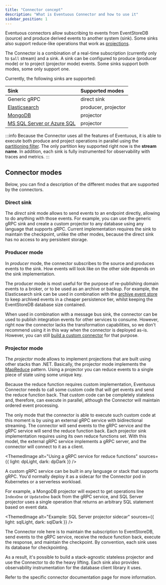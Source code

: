 ```yaml
---
title: "Connector concept"
description: "What is Eventuous Connector and how to use it"
sidebar_position: 1
---
```


Eventuous connectors allow subscribing to events from EventStoreDB (source) and produce derived events to another system (sink). Some sinks also support reduce-like operations that work as [projections](/docs/read-models).

The Connector is a combination of a real-time subscription (currently only to `$all` stream) and a sink. A sink can be configured to produce (producer mode) or to project (projector mode) events. Some sinks support both modes, some only support one.

Currently, the following sinks are supported:

| Sink                                          | Supported modes     |
|:----------------------------------------------|:--------------------|
| Generic gRPC                                  | direct sink         |
| [Elasticsearch](sinks/elasticsearch)          | producer, projector |
| [MongoDB](sinks/mongodb)                      | projector           |
| [MS SQL Server or Azure SQL](sinks/sqlserver) | projector           |

:::info
Because the Connector uses all the features of Eventuous, it is able to execute both produce and project
operations in parallel using the [partitioning filter](/docs/subscriptions/pipes/#partitioning-filter). The only
partition key supported right now is the **stream name**. In addition, each sink is fully instrumented for
observability with traces and metrics.
:::

## Connector modes

Below, you can find a description of the different modes that are supported by the connectors.

### Direct sink

The _direct sink_ mode allows to send events to an endpoint directly, allowing to do anything with those events. For example, you can use the generic gRPC sink and create a custom projector to any database using any language that supports gRPC. Current implementation requires the sink to maintain the checkpoint, unlike the other modes, because the direct sink has no access to any persistent storage.

### Producer mode

In _producer_ mode, the connector subscribes to the source and produces events to the sink. How events will
look like on the other side depends on the sink implementation.

The producer mode is most useful for the purpose of re-publishing domain events to a broker, or to be used as
an archive or backup. For example, the Elasticsearch sink can be used in combination with
the [archive event store](/docs/persistence/aggregate-store/#multi-tier-store) to keep archived events in a cheaper
persistence tier, whilst keeping the EventStoreDB database size contained.

When used in combination with a message bus sink, the connector can be used to publish integration events for
other services to consume. However, right now the connector lacks the transformation capabilities, so we don't
recommend using it in this way when the connector is deployed as-is. However, you can
still [build a custom connector](custom-connector) for that purpose.

### Projector mode

The _projector_ mode allows to implement projections that are built using other stacks than .NET. Basically,
the projector mode implements the [MapReduce](https://en.wikipedia.org/wiki/MapReduce) pattern. Using a
projector you can reduce events to a single piece of state using some unique key.

Because the reduce function requires custom implementation, Eventuous Connector needs to call some custom code
that will get events and send the reduce function back. That custom code can be completely stateless and,
therefore, can execute in parallel, although the Connector will maintain ordered event processing.

The only mode that the connector is able to execute such custom code at this moment is by using an external
gRPC service with bidirectional streaming. The connector will send events to the gRPC service and the gRPC
service will send the reduce function back. Each projector sink implementation requires using its own reduce
functions set. With this model, the external gRPC service implements a gRPC server, and the connector will
connect to it as a client.

<ThemedImage
    alt="Using a gRPC service for reduce functions"
    sources={{
        light: dpLight,
        dark: dpDark
    }}
/>

A custom gRPC service can be built in any language or stack that supports gRPC. You'd normally deploy it as a
sidecar for the Connector pod in Kubernetes or a serverless workload.

For example, a MongoDB projector will expect to get operations line `IndexOne` or `UpdateOne` back from the
gRPC service, and SQL Server projector uses a single operation that returns an arbitrary SQL statement based
on event data.

<ThemedImage
    alt="Example: SQL Server projector sidecar"
    sources={{
        light: sqlLight,
        dark: sqlDark
    }}
/>

The Connector role here is to maintain the subscription to EventStoreDB, send events to the gRPC service,
receive the reduce function back, execute the response, and maintain the checkpoint. By convention, each sink
uses its database for checkpointing.

As a result, it's possible to build a stack-agnostic stateless projector and use the Connector to do the heavy
lifting. Each sink also provides observability instrumentation for the database client library it uses.

Refer to the specific connector documentation page for more information.

